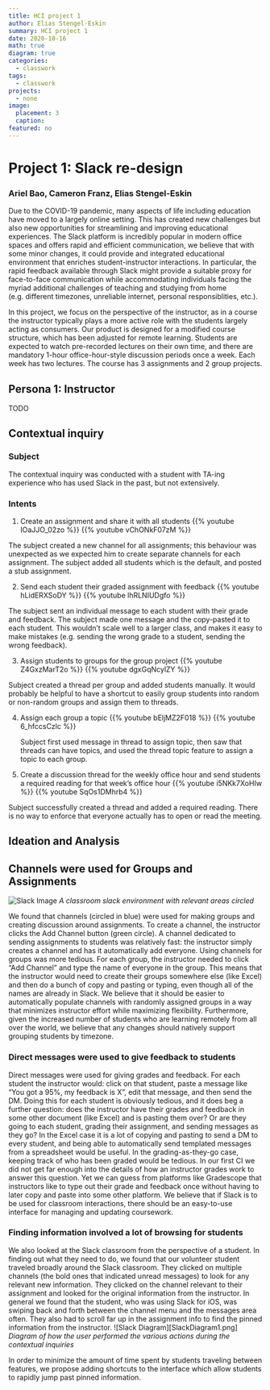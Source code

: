 ```yaml
---
title: HCI project 1
author: Elias Stengel-Eskin
summary: HCI project 1 
date: 2020-10-16
math: true
diagram: true
categories:
  - classwork 
tags:
  - classwork
projects:
  - none
image:
  placement: 3
  caption: 
featured: no
---
```


# Project 1: Slack re-design
### Ariel Bao, Cameron Franz, Elias Stengel-Eskin

Due to the COVID-19 pandemic, many aspects of life including education have moved to a largely online setting. 
This has created new challenges but also new opportunities for streamlining and improving educational experiences. 
The Slack platform is incredibly popular in modern office spaces and offers rapid and efficient communication, we believe that with some minor changes, it could provide and integrated educational environment that enriches student-instructor interactions. 
In particular, the rapid feedback available through Slack might provide a suitable proxy for face-to-face communication while accommodating individuals facing the myriad additional challenges of teaching and studying from home (e.g. different timezones, unreliable internet, personal responsiblities, etc.). 

In this project, we focus on the perspective of the instructor, as in a course the instructor typically plays a more active role with the students largely acting as consumers. 
Our product is designed for a modified course structure, which has been adjusted for remote learning.
Students are expected to watch pre-recorded lectures on their own time, and there are mandatory 1-hour office-hour-style discussion periods once a week.
Each week has two lectures. The course has 3 assignments and 2 group projects.

## Persona 1: Instructor 
TODO 

## Contextual inquiry 

### Subject 
The contextual inquiry was conducted with a student with TA-ing experience who has used Slack in the past, but not extensively. 

### Intents 
1. Create an assignment and share it with all students 
{{% youtube IOaJJO_02zo %}}
{{% youtube vChONkF07zM %}}

The subject created a new channel for all assignments; this behaviour was unexpected as we expected him to create separate channels for each assignment. 
The subject added all students which is the default, and posted a stub assignment. 

2. Send each student their graded assignment with feedback 
{{% youtube hLidERXSoDY %}}
{{% youtube lhRLNIUDgfo %}}

The subject sent an individual message to each student with their grade and feedback. 
The subject made one message and the copy-pasted it to each student.
This wouldn't scale well to a larger class, and makes it easy to make mistakes (e.g. sending the wrong grade to a student, sending the wrong feedback). 

3. Assign students to groups for the group project 
{{% youtube Z4GxzMarT2o %}}
{{% youtube dgxGqNcylZY %}}

Subject created a thread per group and added students manually. 
It would probably be helpful to have a shortcut to easily group students into random or non-random groups and assign them to threads. 
  
4. Assign each group a topic
{{% youtube bEljMZ2F018 %}}
{{% youtube 6_hfccsCzlc %}}

   Subject first used message in thread to assign topic, then saw that threads can have topics, and used the thread topic feature to assign a topic to each group. 


5. Create a discussion thread for the weekly office hour and send students a required reading for that week’s office hour 
{{% youtube i5NKk7XoHIw %}}
{{% youtube SqOs1DMhrb4 %}}

Subject successfully created a thread and added a required reading. 
There is no way to enforce that everyone actually has to open or read the meeting. 

## Ideation and Analysis 

## Channels were used for Groups and Assignments

![Slack Image](SlackExampleImage.png)
_A classroom slack environment with relevant areas circled_	

We found that channels (circled in blue) were used for making groups and creating discussion around assignments. To create a channel, the instructor clicks the Add Channel button (green circle). A channel dedicated to sending assignments to students was relatively fast: the instructor simply creates a channel and has it automatically add everyone.
Using channels for groups was more tedious. For each group, the instructor needed to click “Add Channel” and type the name of everyone in the group. This means that the instructor would need to create their groups somewhere else (like Excel) and then do a bunch of copy and pasting or typing, even though all of the names are already in Slack.
We believe that it should be easier to automatically populate channels with randomly assigned groups in a way that minimizes instructor effort while maximizing flexibility. 
Furthermore, given the increased number of students who are learning remotely from all over the world, we believe that any changes should natively support grouping students by timezone. 

### Direct messages were used to give feedback to students
Direct messages were used for giving grades and feedback. For each student the instructor would: click on that student, paste a message like “You got a 95%, my feedback is X”, edit that message, and then send the DM. Doing this for each student is obviously tedious, and it does beg a further question: does the instructor have their grades and feedback in some other document (like Excel) and is pasting them over? Or are they going to each student, grading their assignment, and sending messages as they go?
In the Excel case it is a lot of copying and pasting to send a DM to every student, and being able to automatically send templated messages from a spreadsheet would be useful. In the grading-as-they-go case, keeping track of who has been graded would be tedious. In our first CI we did not get far enough into the details of how an instructor grades work to answer this question. Yet we can guess from platforms like Gradescope that instructors like to type out their grade and feedback once without having to later copy and paste into some other platform.
We believe that if Slack is to be used for classroom interactions, there should be an easy-to-use interface for managing and updating coursework. 

### Finding information involved a lot of browsing for students
We also looked at the Slack classroom from the perspective of a student. In finding out what they need to do, we found that our volunteer student traveled broadly around the Slack classroom. They clicked on multiple channels (the bold ones that indicated unread messages) to look for any relevant new information. They clicked on the channel relevant to their assignment and looked for the original information from the instructor. In general we found that the student, who was using Slack for iOS, was swiping back and forth between the channel menu and the messages area often. They also had to scroll far up in the assignment info to find the pinned information from the instructor.
![Slack Diagram][SlackDiagram1.png]
_Diagram of how the user performed the various actions during the contextual inquiries_

In order to minimize the amount of time spent by students traveling between features, we propose adding shortcuts to the interface which allow students to rapidly jump past pinned information. 



